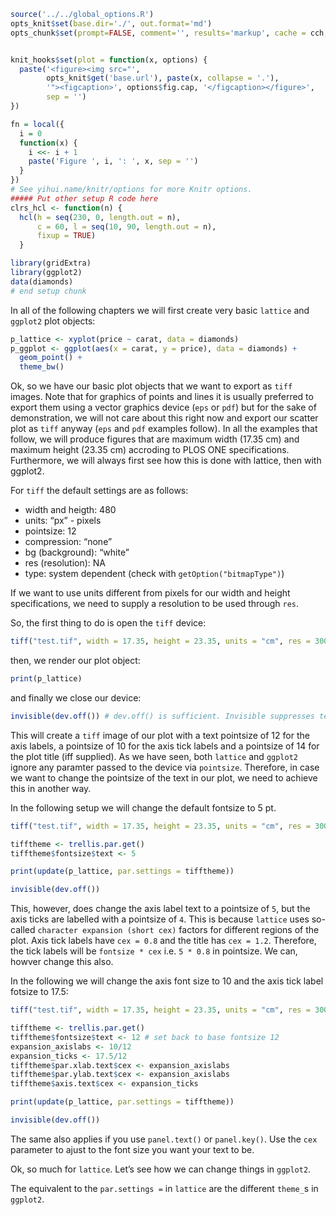 ```r
source('../../global_options.R')
opts_knit$set(base.dir='./', out.format='md')
opts_chunk$set(prompt=FALSE, comment='', results='markup', cache = cch, cache.path = '../../book_cache/', fig.path = '../../book_figures/', fig.align = 'center')


knit_hooks$set(plot = function(x, options) {
  paste('<figure><img src="',
        opts_knit$get('base.url'), paste(x, collapse = '.'),
        '"><figcaption>', options$fig.cap, '</figcaption></figure>',
        sep = '')
})

fn = local({
  i = 0
  function(x) {
    i <<- i + 1
    paste('Figure ', i, ': ', x, sep = '')
  }
})
# See yihui.name/knitr/options for more Knitr options.
##### Put other setup R code here
clrs_hcl <- function(n) {
  hcl(h = seq(230, 0, length.out = n), 
      c = 60, l = seq(10, 90, length.out = n), 
      fixup = TRUE)
  }

library(gridExtra)
library(ggplot2)
data(diamonds)
# end setup chunk
```

In all of the following chapters we will first create very basic `lattice` and `ggplot2` plot objects:

```r
p_lattice <- xyplot(price ~ carat, data = diamonds)
p_ggplot <- ggplot(aes(x = carat, y = price), data = diamonds) +
  geom_point() + 
  theme_bw()
```

Ok, so we have our basic plot objects that we want to export as `tiff` images. Note that for graphics of points and lines it is usually preferred to export them using a vector graphics device (`eps` or `pdf`) but for the sake of demonstration, we will not care about this right now and export our scatter plot as `tiff` anyway (`eps` and `pdf` examples follow). In all the examples that follow, we will produce figures that are maximum width (17.35 cm) and maximum height (23.35 cm) accroding to PLOS ONE specifications. Furthermore, we will always first see how this is done with lattice, then with ggplot2.

For `tiff` the default settings are as follows:

* width and heigth: 480
* units: "px" - pixels
* pointsize: 12
* compression: "none"
* bg (background): "white"
* res (resolution): NA
* type: system dependent (check with `getOption("bitmapType")`)

If we want to use units different from pixels for our width and height specifications, we need to supply a resolution to be used through `res`. 

So, the first thing to do is open the `tiff` device:

```r
tiff("test.tif", width = 17.35, height = 23.35, units = "cm", res = 300)
```

then, we render our plot object:

```r
print(p_lattice)
```

and finally we close our device:

```r
invisible(dev.off()) # dev.off() is sufficient. Invisible suppresses text.
```

This will create a `tiff` image of our plot with a text pointsize of 12 for the axis labels, a pointsize of 10 for the axis tick labels and a pointsize of 14 for the plot title (iff supplied). As we have seen, both `lattice` and `ggplot2` ignore any paramter passed to the device via `pointsize`. Therefore, in case we want to change the pointsize of the text in our plot, we need to achieve this in another way. 

In the following setup we will change the default fontsize to 5 pt.

```r
tiff("test.tif", width = 17.35, height = 23.35, units = "cm", res = 300)

tifftheme <- trellis.par.get()
tifftheme$fontsize$text <- 5

print(update(p_lattice, par.settings = tifftheme))

invisible(dev.off())
```

This, however, does change the axis label text to a pointsize of `5`, but the axis ticks are labelled with a pointsize of `4`. This is because `lattice` uses so-called `character expansion (short cex)` factors for different regions of the plot. Axis tick labels have `cex = 0.8` and the title has `cex = 1.2`. Therefore, the tick labels will be `fontsize * cex` i.e. `5 * 0.8` in pointsize. We can, howver change this also. 

In the following we will change the axis font size to 10 and the axis tick label fotsize to 17.5:

```r
tiff("test.tif", width = 17.35, height = 23.35, units = "cm", res = 300)

tifftheme <- trellis.par.get()
tifftheme$fontsize$text <- 12 # set back to base fontsize 12
expansion_axislabs <- 10/12
expansion_ticks <- 17.5/12
tifftheme$par.xlab.text$cex <- expansion_axislabs
tifftheme$par.ylab.text$cex <- expansion_axislabs
tifftheme$axis.text$cex <- expansion_ticks

print(update(p_lattice, par.settings = tifftheme))

invisible(dev.off())
```

The same also applies if you use `panel.text()` or `panel.key()`. Use the `cex` parameter to ajust to the font size you want your text to be.

Ok, so much for `lattice`. Let's see how we can change things in `ggplot2`.

The equivalent to the `par.settings = ` in `lattice` are the different `theme_`s in `ggplot2`.